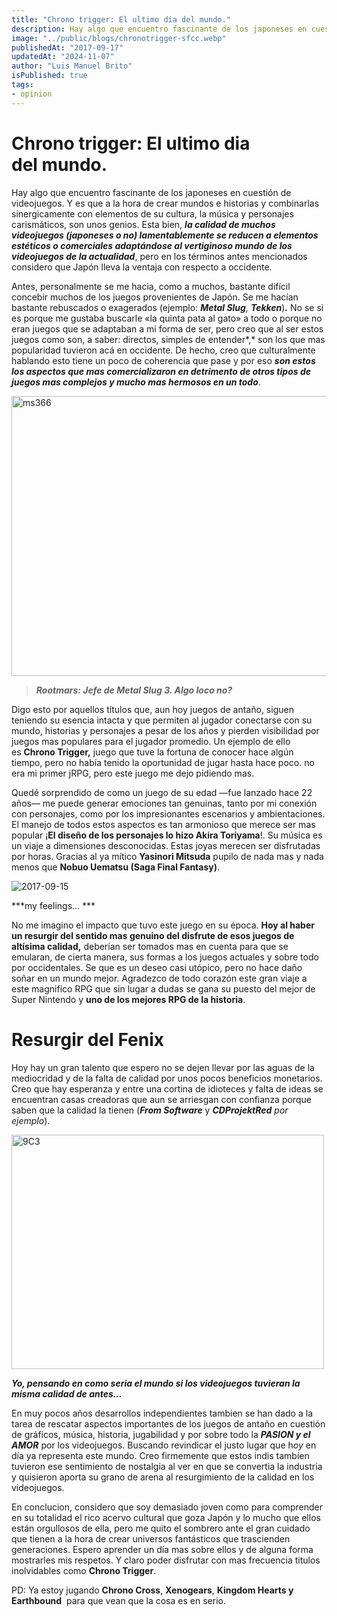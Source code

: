 ```yaml
---
title: "Chrono trigger: El ultimo dia del mundo."
description: Hay algo que encuentro fascinante de los japoneses en cuestión de videojuegos. 
image: "../public/blogs/chronotrigger-sfcc.webp"
publishedAt: "2017-09-17"
updatedAt: "2024-11-07"
author: "Luis Manuel Brito"
isPublished: true
tags: 
- opinion
---
```


# Chrono trigger: El ultimo dia del mundo.

Hay algo que encuentro fascinante de los japoneses en cuestión de videojuegos. Y es que a la hora de crear mundos e historias y combinarlas sinergicamente con elementos de su cultura, la música y personajes carismáticos, son unos genios. Esta bien, ***la calidad de muchos videojuegos (japoneses o no) lamentablemente se reducen a elementos estéticos o comerciales adaptándose al vertiginoso mundo de los videojuegos de la actualidad***, pero en los términos antes mencionados considero que Japón lleva la ventaja con respecto a occidente.

Antes, personalmente se me hacia, como a muchos, bastante difícil concebir muchos de los juegos provenientes de Japón. Se me hacían bastante rebuscados o exagerados (ejemplo: ***Metal Slug**, **Tekken***)***.*** No se si es porque me gustaba buscarle «la quinta pata al gato» a todo o porque no eran juegos que se adaptaban a mi forma de ser, pero creo que al ser estos juegos como son, a saber: directos, simples de entender*,* son los que mas popularidad tuvieron acá en occidente. De hecho, creo que culturalmente hablando esto tiene un poco de coherencia que pase y por eso ***son estos los aspectos que mas comercializaron en detrimento de otros tipos de juegos mas complejos y mucho mas hermosos en un todo***.

<img height="448" width="608" alt="ms366" src="https://i0.wp.com/www.universovideoludico.com.ve/wp/wp-content/uploads/2017/09/ms366.png" />

> ***Rootmars: Jefe de Metal Slug 3. Algo loco no?***
>

Digo esto por aquellos títulos que, aun hoy juegos de antaño, siguen teniendo su esencia intacta y que permiten al jugador conectarse con su mundo, historias y personajes a pesar de los años y pierden visibilidad por juegos mas populares para el jugador promedio. Un ejemplo de ello es **Chrono Trigger,** juego que tuve la fortuna de conocer hace algún tiempo, pero no había tenido la oportunidad de jugar hasta hace poco. no era mi primer jRPG, pero este juego me dejo pidiendo mas.

Quedé sorprendido de como un juego de su edad —fue lanzado hace 22 años— me puede generar emociones tan genuinas, tanto por mi conexión con personajes, como por los impresionantes escenarios y ambientaciones. El manejo de todos estos aspectos es tan armonioso que merece ser mas popular ¡**El diseño de los personajes lo hizo Akira Toriyama**!. Su música es un viaje a dimensiones desconocidas. Estas joyas merecen ser disfrutadas por horas. Gracias al ya mítico **Yasinori Mitsuda** pupilo de nada mas y nada menos que **Nobuo Uematsu (Saga Final Fantasy)**.

![2017-09-15](https://universovideoludico.wordpress.com/wp-content/uploads/2017/09/2017-09-15.png?w=640)

***my feelings… ***

No me imagino el impacto que tuvo este juego en su época. **Hoy al haber un resurgir del sentido mas genuino del disfrute de esos juegos de altísima calidad,** deberían ser tomados mas en cuenta para que se emularan, de cierta manera, sus formas a los juegos actuales y sobre todo por occidentales. Se que es un deseo casi utópico, pero no hace daño soñar en un mundo mejor. Agradezco de todo corazón este gran viaje a este magnifico RPG que sin lugar a dudas se gana su puesto del mejor de Super Nintendo y **uno de los mejores RPG de la historia**.

# Resurgir del Fenix

Hoy hay un gran talento que espero no se dejen llevar por las aguas de la mediocridad y de la falta de calidad por unos pocos beneficios monetarios. Creo que hay esperanza y entre una cortina de idioteces y falta de ideas se encuentran casas creadoras que aun se arriesgan con confianza porque saben que la calidad la tienen (***From Software*** y ***CDProjektRed** por ejemplo*).

<img height="375" width="500" alt="9C3" src="https://i0.wp.com/www.universovideoludico.com.ve/wp/wp-content/uploads/2017/09/9C3.jpg" />

***Yo, pensando en como seria el mundo si los videojuegos tuvieran la misma calidad de antes…***

En muy pocos años desarrollos independientes tambien se han dado a la tarea de rescatar aspectos importantes de los juegos de antaño en cuestión de gráficos, música, historia, jugabilidad y por sobre todo la ***PASION y el AMOR*** por los videojuegos. Buscando revindicar el justo lugar que h*oy* en día ya representa este mundo. Creo firmemente que estos indis tambien tuvieron ese sentimiento de nostalgia al ver en que se convertia la industria y quisieron aporta su grano de arena al resurgimiento de la calidad en los videojuegos.

En conclucion, considero que soy demasiado joven como para comprender en su totalidad el rico acervo cultural que goza Japón y lo mucho que ellos están orgullosos de ella, pero me quito el sombrero ante el gran cuidado que tienen a la hora de crear universos fantásticos que trascienden generaciones. Espero aprender un día mas sobre ellos y de alguna forma mostrarles mis respetos. Y claro poder disfrutar con mas frecuencia titulos inolvidables como **Chrono Trigger**.

PD: Ya estoy jugando **Chrono Cross**, **Xenogears**, **Kingdom Hearts y Earthbound**  para que vean que la cosa es en serio.
